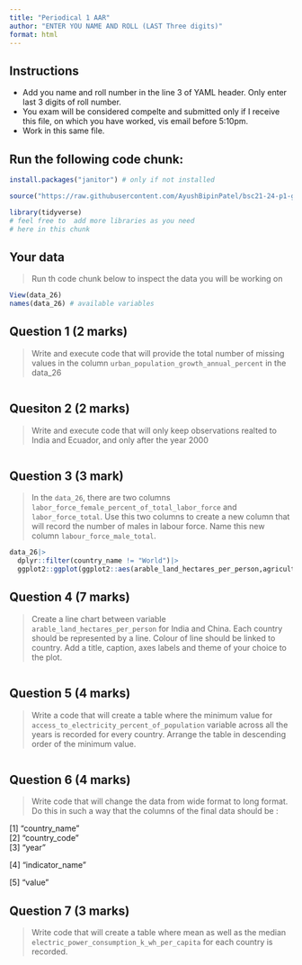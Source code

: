 ```yaml
---
title: "Periodical 1 AAR"
author: "ENTER YOU NAME AND ROLL (LAST Three digits)"
format: html
---
```


## Instructions

  - Add you name and roll number in the line 3 of YAML header. Only enter last 3 digits of roll number.
  - You exam will be considered compelte and submitted only if I receive this file, on which you have worked, vis email before 5:10pm.
  - Work in this same file.
  
## Run the following code chunk:

```r

install.packages("janitor") # only if not installed

source("https://raw.githubusercontent.com/AyushBipinPatel/bsc21-24-p1-gipe/master/create-data-26th.R")

library(tidyverse)
# feel free to  add more libraries as you need
# here in this chunk

```

## Your data

> Run th code chunk below to inspect the data you will be working on

```r
View(data_26)
names(data_26) # available variables
```

## Question 1 (2 marks)

>Write and execute code that will provide the total number of missing values in the column `urban_population_growth_annual_percent` in the data_26

```r

```

## Quesiton 2 (2 marks)

> Write and execute code that will only keep observations realted to India and Ecuador, and only after the year 2000

```r

```


## Question 3 (3 mark)

> In the `data_26`, there are two columns `labor_force_female_percent_of_total_labor_force` and `labor_force_total`. Use this two columns to create a new column that will record the number of males in labour force. Name this new column `labour_force_male_total`.

```r
data_26|>
  dplyr::filter(country_name != "World")|>
  ggplot2::ggplot(ggplot2::aes(arable_land_hectares_per_person,agricultural_land_sq_km))
```

## Question 4 (7 marks)

> Create a line chart between variable `arable_land_hectares_per_person` for India and China. Each country should be represented by a line. Colour of line should be linked to country. Add a title, caption, axes labels and theme of your choice to the plot.

```r

```

## Question 5 (4 marks)

> Write a code that will create a table where the minimum value for `access_to_electricity_percent_of_population` variable across all the years is recorded for every country. Arrange the table in descending order of the minimum value. 

```r

```

## Question 6 (4 marks)

> Write code that will change the data from wide format to long format. Do this in such a way that the columns of the final data should be :

[1] "country_name"                                                                      
[2] "country_code"                                                                      
[3] "year"

[4] "indicator_name"

[5] "value"


## Question 7 (3 marks)

> Write code that will create a table where mean as well as the median `electric_power_consumption_k_wh_per_capita` for each country is recorded.

```r

```

